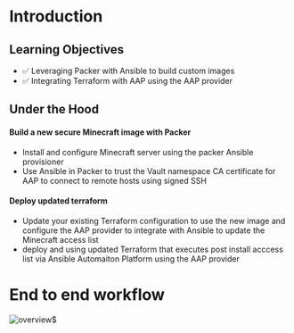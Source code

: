 # Introduction

## Learning Objectives

* ✅ Leveraging Packer with Ansible to build custom images
* ✅ Integrating Terraform with AAP using the AAP provider

## Under the Hood 

#### Build a new secure Minecraft image with Packer
* Install and configure Minecraft server using the packer Ansible provisioner
* Use Ansible in Packer to trust the Vault namespace CA certificate for AAP to connect to remote hosts using signed SSH

#### Deploy updated terraform 
* Update your existing Terraform configuration to use the new image and configure the AAP provider to integrate with Ansible to update the Minecraft access list 
* deploy and using updated Terraform that executes post install acccess list via Ansible Automaiton Platform using the AAP provider

# End to end workflow

![overview](https://dl.dropboxusercontent.com/scl/fi/0a4lksa3d6n5452xdi04s/overview.jpg?rlkey=bkforp2do2qrs8c26q69qk6ed&st=gjn263f4&dl=0)$